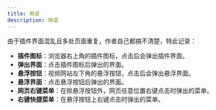 ```yaml
---
title: 用语
description: 用语
---
```


由于插件界面混乱且多处页面重复，作者自己都搞不清楚，特此记录：

- **插件图标**：浏览器右上角的插件图标，点击后会弹出插件界面。
- **弹出界面**：点击插件图标后弹出的界面。
- **悬浮按钮**：视频网站左下角的悬浮按钮，点击后会弹出悬浮界面。
- **悬浮界面**：点击悬浮按钮后弹出的界面。
- **网页右键菜单**：在除悬浮按钮外，网页任意位置右键点击时弹出的菜单。
- **右键快捷菜单**：在悬浮按钮上右键点击时弹出的菜单。
